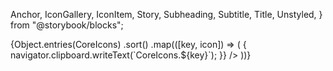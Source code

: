   Anchor,
  IconGallery,
  IconItem,
  Story,
  Subheading,
  Subtitle,
  Title,
  Unstyled,
} from "@storybook/blocks";


<Meta title="Iconography" />

<Title>Iconography</Title>

<IconGallery>
  {Object.entries(CoreIcons)
    .sort()
    .map(([key, icon]) => (
      <IconItem key={key} name={key}>
        <Icon
          icon={icon}
          onClick={() => {
            navigator.clipboard.writeText(`CoreIcons.${key}`);
          }}
        />
      </IconItem>
    ))}
</IconGallery>
